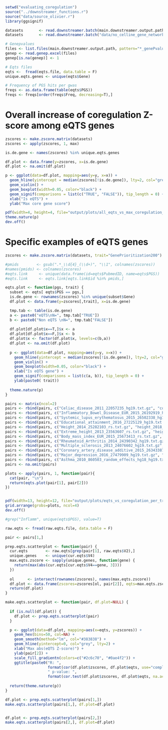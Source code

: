 ```r
setwd("evaluating_coregulation")
source("../downstreamer_functions.r")
source("data/source_olivier.r")
library(ggsignif)

datasets       <- read.downstreamer.batch(main.downstreamer.output.path, USE.CACHE = F, potential_traits = "GenePrioritization")
datasets       <- read.downstreamer.batch("data/no_celline_gene_network_test_results/", USE.CACHE = F, potential_traits = "GenePrioritization200")

# Genepvalues
files <- list.files(main.downstreamer.output.path, pattern="*_genePvalues_.*.xlsx", full.names = T)
genep <- read.genep.excel(files)
genep[is.na(genep)] <- 1

# Eqts files
eqts <-  fread(eqts.file, data.table = F)
unique.eqts.genes <- unique(eqts$Gene)

# Frequency of PGS hits per gwas
freqs <- as.data.frame(table(eqts$PGS))
freqs <- freqs[order(freqs$Freq, decreasing=T),]
```

# Overall increase of coregulation Z-score among eQTS genes
```r
zscores <- make.zscore.matrix(datasets)
zscores <- apply(zscores, 1, max)

is.de.gene <- names(zscores) %in% unique.eqts.genes

df.plot <- data.frame(y=zscores, x=is.de.gene)
df.plot <- na.omit(df.plot)

p <- ggplot(data=df.plot, mapping=aes(y=y, x=x)) +
  geom_hline(yintercept = median(zscores[!is.de.gene]), lty=2, col="grey") +
  geom_violin() +
  geom_boxplot(width=0.05, color="black") +
  geom_signif(comparisons = list(c("TRUE", "FALSE")), tip_length = 0) + 
  xlab("Is eQTS") +
  ylab("Max core gene score")

pdf(width=4, height=4, file="output/plots/all_eqts_vs_max_coregulation_zscore.pdf")
theme.nature(p)
dev.off()
```

# Specific examples of eQTS genes
```r
zscores <- make.zscore.matrix(datasets, trait="GenePrioritization200")

#pmids        <- gsub(".*_\\d{4}_(\\d+)", "\\1", colnames(zscores))
#names(pmids) <- colnames(zscores)
#eqts.link     <- unique(data.frame(id=eqts$PubmedID, name=eqts$PGS)) 
#eqts.link     <- eqts.link[eqts.link$id %in% pmids,]

eqts.plot <- function(pgs, trait) {
  subset <- eqts[ eqts$PGS == pgs,]
  is.de.gene <- rownames(zscores) %in% unique(subset$Gene)
  df.plot <- data.frame(y=zscores[,trait], x=is.de.gene)

  tmp.tab <- table(is.de.gene)
  a <- paste0("eQTS\nN=", tmp.tab["TRUE"])
  b <- paste0("Non eQTS \nN=", tmp.tab["FALSE"])
  
  df.plot[df.plot$x==T,]$x <- a
  df.plot[df.plot$x==F,]$x <- b
  df.plot$x <- factor(df.plot$x, levels=c(b,a))
  df.plot <- na.omit(df.plot)
  
  p <- ggplot(data=df.plot, mapping=aes(y=y, x=x)) +
    geom_hline(yintercept = median(zscores[!is.de.gene]), lty=2, col="grey") +
    geom_violin() +
    geom_boxplot(width=0.05, color="black") +
    xlab("Is eQTS gene") +
    geom_signif(comparisons = list(c(a, b)), tip_length = 0) + 
    ylab(paste0( trait))
  
  theme.nature(p)
}

pairs <- matrix(ncol=2)
pairs <- rbind(pairs, c("Celiac_disease_2011_22057235_hg19.txt.gz", "coeliac_disease_2011_22057235"))
pairs <- rbind(pairs, c("Inflammatory_Bowel_Disease_EUR_2015_26192919_hg19.txt.gz", "inflammatory_bowel_disease_2017_29906448"))
pairs <- rbind(pairs, c("Systemic_lupus_erythematosus_2015_26502338_hg19.txt.gz", "systemic_lupus_erythematosus_2017_28714469"))
pairs <- rbind(pairs, c("Educational_attainment_2016_27225129_hg19.txt.gz", "educational_attainment_2018_30038396"))
pairs <- rbind(pairs, c("Height_2014_25282103_rs.txt.gz", "height_2018_30124842"))
pairs <- rbind(pairs, c("Extreme_height_2013_23563607_rs.txt.gz", "height_2018_30124842"))
pairs <- rbind(pairs, c("Body_mass_index_EUR_2015_25673413_rs.txt.gz", "body_mass_index_2018_30124842"))
pairs <- rbind(pairs, c("Rheumatoid_Arthritis_2014_24390342_hg19.txt.gz", "rheumatoid_arthritis_2014_24390342"))
pairs <- rbind(pairs, c("Multiple_sclerosis_2013_24076602_hg19.txt.gz", "multiple_sclerosis_2013_24076602"))
pairs <- rbind(pairs, c("Coronary_artery_disease_additive_2015_26343387_hg19.txt.gz", "coronary_artery_disease_2018_29212778"))
pairs <- rbind(pairs, c("Major_depression_2016_27479909_hg19.txt.gz", "major_depressive_disorder_2018_29700475"))
pairs <- rbind(pairs, c("Asthma_2010_860503_random_effects_hg18_hg19.txt.gz", "asthma_2020_32296059"))
pairs <- na.omit(pairs)

plots <- apply(pairs, 1, function(pair){
  cat(pair, "\n")
  return(eqts.plot(pair[1], pair[2]))
})


pdf(width=13, height=12, file="output/plots/eqts_vs_coregulation_per_trait.pdf")
grid.arrange(grobs=plots, ncol=4)
dev.off()

#grep("Inflamm", unique(eqts$PGS), value=T)
```


```r
raw.eqts <- fread(raw.eqts.file, data.table = F)

pair <- pairs[1,]

prep.eqts.scatterplot <- function(pair) {
  cur.eqts        <- raw.eqts[grep(pair[1], raw.eqts$V2),]
  unique.genes    <- unique(cur.eqts$V4)
  max.eqts.zscore <- sapply(unique.genes, function(gene) {
    return(max(abs(cur.eqts[cur.eqts$V4==gene, 3])))
  })
  
  ol      <- intersect(rownames(zscores), names(max.eqts.zscore))
  df.plot <- data.frame(zscores=zscores[ol, pair[2]], eqts=max.eqts.zscore[ol])
  return(df.plot)
}

make.eqts.scatterplot <- function(pair, df.plot=NULL) {
  
  if (is.null(df.plot)) {
    df.plot <- prep.eqts.scatterplot(pair)
  }

  p <- ggplot(data=df.plot, mapping=aes(x=eqts, y=zscores)) + 
    geom_hex(bins=50, col=NA) + 
    geom_smooth(method="lm", col="#383838") +
    geom_hline(yintercept=0, col="grey", lty=2) +
    xlab("Max abs(eQTS Z-score)") + 
    ylab(pair[2]) +
    scale_fill_gradientn(colors=c("#2c6c70", "#0ae4f2")) +
    ggtitle(paste0("R: ",
                   format(cor(df.plot$zscores, df.plot$eqts, use="complete.obs"), digits=2),
                   " p-value: ",
                   format(cor.test(df.plot$zscores, df.plot$eqts, na.action=na.omit())$p.value, digits=2, scientific=T)))
  
  return(theme.nature(p))
}

df.plot <- prep.eqts.scatterplot(pairs[1,])
make.eqts.scatterplot(pairs[1,], df.plot=df.plot)


df.plot <- prep.eqts.scatterplot(pairs[2,])
make.eqts.scatterplot(pairs[2,], df.plot=df.plot)
```


